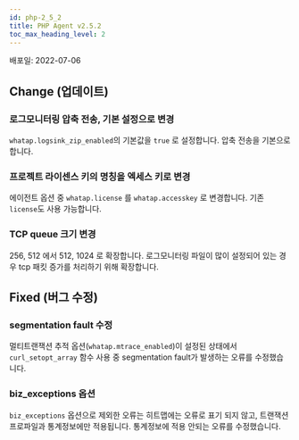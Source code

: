 ```yaml
---
id: php-2_5_2
title: PHP Agent v2.5.2
toc_max_heading_level: 2
---
```



배포일: 2022-07-06

## Change (업데이트)

### 로그모니터링 압축 전송, 기본 설정으로 변경

`whatap.logsink_zip_enabled`의 기본값을 `true` 로 설정합니다. 압축 전송을 기본으로 합니다. 

### 프로젝트 라이센스 키의 명칭을 엑세스 키로 변경

에이전트 옵션 중 `whatap.license` 를 `whatap.accesskey` 로 변경합니다. 기존 `license`도 사용 가능합니다.

### TCP queue 크기 변경

256, 512 에서 512, 1024 로 확장합니다. 로그모니터링 파일이 많이 설정되어 있는 경우 tcp 패킷 증가를 처리하기 위해 확장합니다. 

## Fixed (버그 수정)

### segmentation fault 수정

멀티트랜잭션 추적 옵션(`whatap.mtrace_enabled`)이 설정된 상태에서 `curl_setopt_array` 함수 사용 중 segmentation fault가 발생하는 오류를 수정했습니다.

### biz_exceptions 옵션

`biz_exceptions` 옵션으로 제외한 오류는 히트맵에는 오류로 표기 되지 않고, 트랜잭션 프로파일과 통계정보에만 적용됩니다. 통계정보에 적용 안되는 오류를 수정했습니다. 